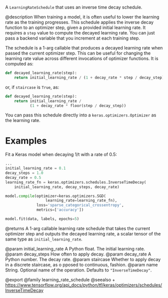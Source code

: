A `LearningRateSchedule` that uses an inverse time decay schedule.

@description
When training a model, it is often useful to lower the learning rate as
the training progresses. This schedule applies the inverse decay function
to an optimizer step, given a provided initial learning rate.
It requires a `step` value to compute the decayed learning rate. You can
just pass a backend variable that you increment at each training step.

The schedule is a 1-arg callable that produces a decayed learning
rate when passed the current optimizer step. This can be useful for changing
the learning rate value across different invocations of optimizer functions.
It is computed as:

```python
def decayed_learning_rate(step):
    return initial_learning_rate / (1 + decay_rate * step / decay_step)
```

or, if `staircase` is `True`, as:

```python
def decayed_learning_rate(step):
    return initial_learning_rate /
           (1 + decay_rate * floor(step / decay_step))
```

You can pass this schedule directly into a `keras.optimizers.Optimizer`
as the learning rate.

# Examples
Fit a Keras model when decaying 1/t with a rate of 0.5:

```python
...
initial_learning_rate = 0.1
decay_steps = 1.0
decay_rate = 0.5
learning_rate_fn = keras.optimizers.schedules.InverseTimeDecay(
    initial_learning_rate, decay_steps, decay_rate)

model.compile(optimizer=keras.optimizers.SGD(
                  learning_rate=learning_rate_fn),
              loss='sparse_categorical_crossentropy',
              metrics=['accuracy'])

model.fit(data, labels, epochs=5)
```

@returns
A 1-arg callable learning rate schedule that takes the current optimizer
step and outputs the decayed learning rate, a scalar tensor of the
same type as `initial_learning_rate`.

@param initial_learning_rate A Python float. The initial learning rate.
@param decay_steps How often to apply decay.
@param decay_rate A Python number.  The decay rate.
@param staircase Whether to apply decay in a discrete staircase, as o
pposed to continuous, fashion.
@param name String.  Optional name of the operation.  Defaults to
    `"InverseTimeDecay"`.

@export
@family learning_rate_schedule
@seealso
+ <https://www.tensorflow.org/api_docs/python/tf/keras/optimizers/schedules/InverseTimeDecay>
